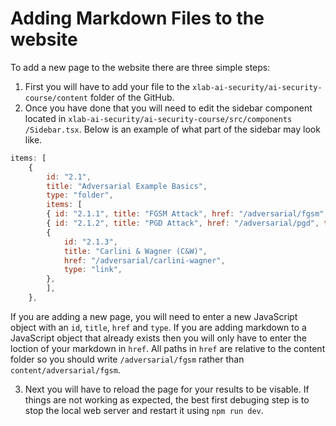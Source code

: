 # Adding Markdown Files to the website

To add a new page to the website there are three simple steps:

1.  First you will have to add your file to the `xlab-ai-security/ai-security-course/content` folder of the GitHub.
2.  Once you have done that you will need to edit the sidebar component located in `xlab-ai-security/ai-security-course/src/components
/Sidebar.tsx`. Below is an example of what part of the sidebar may look like.

```JavaScript
items: [
    {
        id: "2.1",
        title: "Adversarial Example Basics",
        type: "folder",
        items: [
        { id: "2.1.1", title: "FGSM Attack", href: "/adversarial/fgsm", type: "link" },
        { id: "2.1.2", title: "PGD Attack", href: "/adversarial/pgd", type: "link" },
        {
            id: "2.1.3",
            title: "Carlini & Wagner (C&W)",
            href: "/adversarial/carlini-wagner",
            type: "link",
        },
        ],
    },
```

If you are adding a new page, you will need to enter a new JavaScript object with
an `id`, `title`, `href` and `type`. If you are adding markdown to a JavaScript object that already
exists then you will only have to enter the loction of your markdown in `href`. All
paths in `href` are relative to the content folder so you should write `/adversarial/fgsm`
rather than `content/adversarial/fgsm`.

3.  Next you will have to reload the page for your results to be visable. If things are not
    working as expected, the best first debuging step is to stop the local web server and restart
    it using `npm run dev`.
